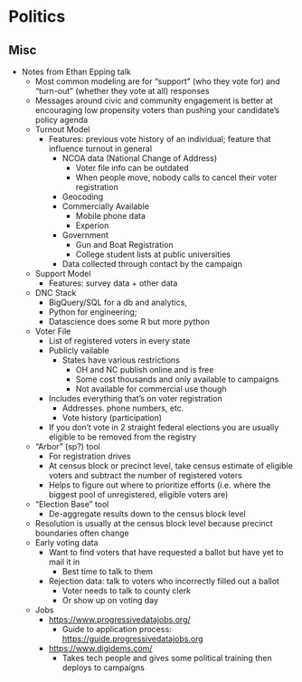 # Politics  {#sec-politics .unnumbered}

## Misc  {#sec-politics-misc .unnumbered}

-   Notes from Ethan Epping talk
    -   Most common modeling are for "support" (who they vote for) and "turn-out" (whether they vote at all) responses
    -   Messages around civic and community engagement is better at encouraging low propensity voters than pushing your candidate's policy agenda
    -   Turnout Model
        -   Features: previous vote history of an individual; feature that influence turnout in general
            -   NCOA data (National Change of Address)
                -   Voter file info can be outdated
                -   When people move, nobody calls to cancel their voter registration
            -   Geocoding
            -   Commercially Available
                -   Mobile phone data
                -   Experion
            -   Government
                -   Gun and Boat Registration
                -   College student lists at public universities
            -   Data collected through contact by the campaign
    -   Support Model
        -   Features: survey data + other data
    -   DNC Stack
        -   BigQuery/SQL for a db and analytics,
        -   Python for engineering;
        -   Datascience does some R but more python
    -   Voter File
        -   List of registered voters in every state
        -   Publicly vailable
            -   States have various restrictions
                -   OH and NC publish online and is free
                -   Some cost thousands and only available to campaigns
                -   Not available for commercial use though
        -   Includes everything that's on voter registration
            -   Addresses. phone numbers, etc.
            -   Vote history (participation)
        -   If you don't vote in 2 straight federal elections you are usually eligible to be removed from the registry
    -   "Arbor" (sp?) tool
        -   For registration drives
        -   At census block or precinct level, take census estimate of eligible voters and subtract the number of registered voters
        -   Helps to figure out where to prioritize efforts (i.e. where the biggest pool of unregistered, eligible voters are)
    -   "Election Base" tool
        -   De-aggregate results down to the census block level
    -   Resolution is usually at the census block level because precinct boundaries often change
    -   Early voting data
        -   Want to find voters that have requested a ballot but have yet to mail it in
            -   Best time to talk to them
        -   Rejection data: talk to voters who incorrectly filled out a ballot
            -   Voter needs to talk to county clerk
            -   Or show up on voting day
    -   Jobs
        -   <https://www.progressivedatajobs.org/>
            -   Guide to application process: <https://guide.progressivedatajobs.org>
        -   <https://www.digidems.com/>
            -   Takes tech people and gives some political training then deploys to campaigns
